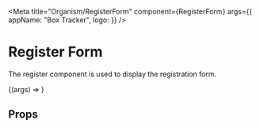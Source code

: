 
<Meta
  title="Organism/RegisterForm"
  component={RegisterForm}
  args={{
    appName: "Box Tracker",
    logo: <Logo fill="#000"/>
  }}
/>

# Register Form

The register component is used to display the registration form.

<Canvas withSource="open">
  <Story name="Default">{(args) => <RegisterForm {...args} />}</Story>
</Canvas>

## Props

<ArgsTable of={RegisterForm} />
